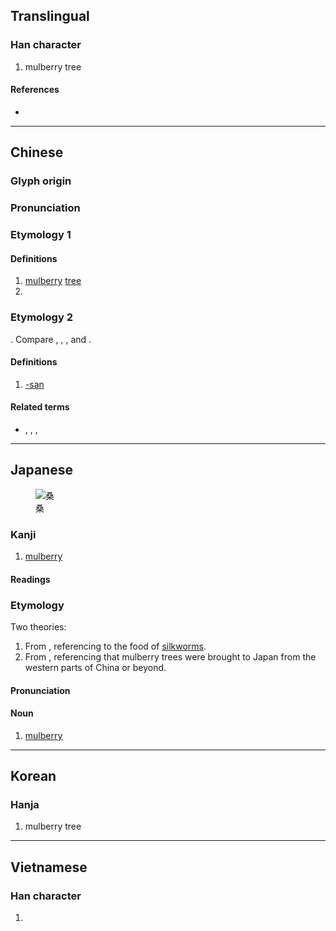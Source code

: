 {{character info/new}}
{{also|桒}}
==Translingual==

===Han character===
{{Han char|rn=75|rad=木|as=06|sn=10|four=17904|canj=EEED|ids=⿱叒木}}

# mulberry tree

====References====
* {{Han ref|kx=0526.010|dkj=14772|dj=0914.140|hdz=21209.030|uh=6851|ud=26705|bh=AEE1|bd=44769}}

----

==Chinese==
{{zh-forms|alt=桒:corrupted form}}

===Glyph origin===
{{Han etym}}

===Pronunciation===
{{zh-pron
|m=sāng
|m-s=sang1
|c=song1
|mc=y
|oc=y
|ma=
|cat=n,pn
}}

===Etymology 1===
{{rfe|lang=zh}}

====Definitions====
{{zh-hanzi}}

# [[mulberry]] [[tree]]
# {{surname|lang=zh}}

===Etymology 2===
{{bor|zh|ja|-}} {{m|ja|さん|tr=-san}}. Compare {{etyl|nan|-}} {{zh-l|卡桑|tr=[[khà-sàng]]}}, {{zh-l|多桑|tr=[[tò-sàng]]}}, {{zh-l|歐巴桑|tr=[[o͘-bá-sáng]]}}, and {{zh-l|歐吉桑|tr=[[o͘-jí-sáng]]}}.

====Definitions====
{{zh-hanzi}}

# {{lb|zh|ACG|internet slang}} [[-san]]

====Related terms====
* {{zh-l|醬|-chan}}, {{zh-l|炭|-tan}}, {{zh-l|君|-kun}}, {{zh-l|樣|-sama}}

----

==Japanese==
[[File:Morus-nigra.JPG|thumb|桑]]

===Kanji===
{{ja-kanji|grade=c|rs=木06}}

# [[mulberry]]

====Readings====
{{ja-readings
|goon=そう<さう
|kanon=そう<さう
|kun=くわ<くは
}}

===Etymology===
{{ja-kanjitab|くわ|yomi=kun}}
Two theories:
# From {{ja-compound|食う|く.う|葉|は|t1=to [[eat]]|t2=[[leaf]]|nocat=1}}, referencing to the food of [[silkworm]]s.
# From {{ja-compound|胡|こ|葉|は|t1=[[barbarian]]|pos1=itself from {{etyl|ltc|ja|sort=がつ}} {{m|ltc|胡|tr=yuo}}|t2=leaf|nocat=1}}, referencing that mulberry trees were brought to Japan from the western parts of China or beyond.

{{rfv-etymology|ja}}

====Pronunciation====
{{ja-pron|くわ|y=k}}

====Noun====
{{ja-noun|くわ|クワ|hhira=くは|hkata=クハ}}
# [[mulberry]]

----

==Korean==

===Hanja===
{{ko-hanja|hangeul=상|eumhun=|rv=sang|mr=sang|y=sang}}

# mulberry tree

----

==Vietnamese==

===Han character===
{{vi-hantu|[[tang]], [[dâu]]|rs=木06}}

# {{defn|lang=vi|sort=木06}}